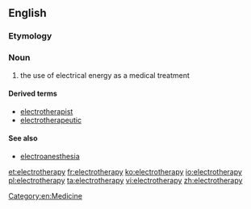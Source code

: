 ==English==
{{wikipedia}}
===Etymology===
{{prefix|electro|therapy|lang=en}}

===Noun===
{{en-noun|electrotherapies}}

# the use of electrical energy as a medical treatment

====Derived terms====
* [[electrotherapist]]
* [[electrotherapeutic]]

====See also====
* [[electroanesthesia]]

[[Category:en:Medicine]]

[[et:electrotherapy]]
[[fr:electrotherapy]]
[[ko:electrotherapy]]
[[io:electrotherapy]]
[[pl:electrotherapy]]
[[ta:electrotherapy]]
[[vi:electrotherapy]]
[[zh:electrotherapy]]